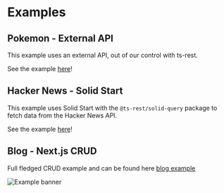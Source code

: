 # Examples

## Pokemon - External API

This example uses an external API, out of our control with ts-rest.

See the example [here](https://next-example.ts-rest.com/)!

## Hacker News - Solid Start

This example uses Solid Start with the `@ts-rest/solid-query` package to fetch data from the Hacker News API.

See the example [here](https://example-solid-start.vercel.app/)!

## Blog - Next.js CRUD

Full fledged CRUD example and can be found here [blog example](https://github.com/ts-rest/ts-rest/tree/main/apps/example-next)

![Example banner](../static/img/blog-example.png)
